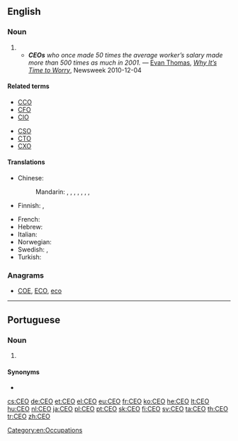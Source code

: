 {{also|ceo|ceò}}
==English==

===Noun===
{{en-noun}}

# {{initialism of|chief executive officer|lang=en}}
#* '''''CEOs''' who once made 50 times the average worker’s salary made more than 500 times as much in 2001.'' &mdash; [[w:Evan Thomas|Evan Thomas]], ''[http://www.newsweek.com/2010/12/04/the-deepest-dangers-facing-the-united-states.html Why It’s Time to Worry]'', Newsweek 2010-12-04

====Related terms====
{{rel-top}}
* [[CCO]]
* [[CFO]]
* [[CIO]]
{{rel-mid}}
* [[CSO]]
* [[CTO]]
* [[CXO]]
{{rel-bottom}}

====Translations====
{{trans-top|chief executive officer}}
* Chinese:
*: Mandarin: {{t|cmn|最高執行官|sc=Hani}}, {{t|cmn|最高执行官|tr=zuìgāo zhíxíngguān|sc=Hani}}, {{t+|cmn|首席執行官|sc=Hani}}, {{t|cmn|首席执行官|tr=shǒuxí zhíxíngguān|sc=Hani}}, {{t|cmn|執行總裁|sc=Hani}}, {{t|cmn|执行总裁|tr=zhíxíng zǒngcái|sc=Hani}}, {{t+|cmn|總裁|sc=Hani}}, {{t+|cmn|总裁|tr=zǒngcái|sc=Hani}}
* Finnish: {{t|fi|TJ}}, {{t|fi|tj}}
{{trans-mid}}
* French: {{t+|fr|PDG}}
* Hebrew: {{t|he|מנכ״ל|tr=mankal}}
* Italian: {{t|it|AD}}
* Norwegian: {{t|no|adm.dir (administrerende direktør)}}
* Swedish: {{t+|sv|VD}}, {{t+|sv|vd|c}}
* Turkish: {{t+|tr|YKB}}
{{trans-bottom}}

===Anagrams===
* [[COE#English|COE]], [[ECO#English|ECO]], [[eco#English|eco]]

[[Category:en:Occupations]]

----

==Portuguese==

===Noun===
{{pt-noun|m-f|s}}

# {{lb|pt|business}} {{l|en|chief executive officer}} {{gloss|highest-ranking corporate officer}}

====Synonyms====
* {{l|pt|diretor executivo}}

[[cs:CEO]]
[[de:CEO]]
[[et:CEO]]
[[el:CEO]]
[[eu:CEO]]
[[fr:CEO]]
[[ko:CEO]]
[[he:CEO]]
[[lt:CEO]]
[[hu:CEO]]
[[nl:CEO]]
[[ja:CEO]]
[[pl:CEO]]
[[pt:CEO]]
[[sk:CEO]]
[[fi:CEO]]
[[sv:CEO]]
[[ta:CEO]]
[[th:CEO]]
[[tr:CEO]]
[[zh:CEO]]